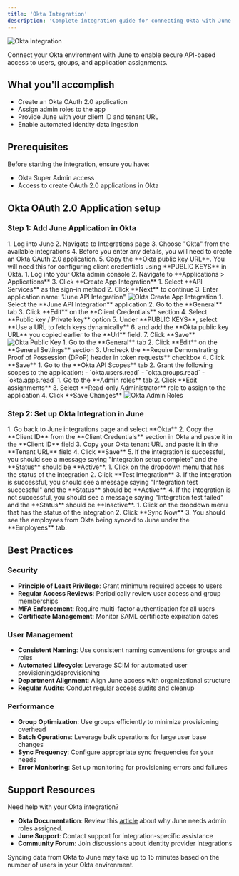 ```yaml
---
title: 'Okta Integration'
description: 'Complete integration guide for connecting Okta with June for SSO and user provisioning'
---
```


<img src="/images/okta_integrations_page.png" alt="Okta Integration" />

Connect your Okta environment with June to enable secure API-based access to users, groups, and application assignments.

## What you'll accomplish
- Create an Okta OAuth 2.0 application
- Assign admin roles to the app
- Provide June with your client ID and tenant URL
- Enable automated identity data ingestion

## Prerequisites

Before starting the integration, ensure you have:
- Okta Super Admin access
- Access to create OAuth 2.0 applications in Okta

## Okta OAuth 2.0 Application setup

### Step 1: Add June Application in Okta

<Steps>
  <Step title="Access Integrations">
    1. Log into June
    2. Navigate to Integrations page
    3. Choose "Okta" from the available integrations
    4. Before you enter any details, you will need to create an Okta OAuth 2.0 application.
    5. Copy the **Okta public key URL**. You will need this for configuring client credentials using **PUBLIC KEYS** in Okta.
  </Step>
  
  <Step title="Access Okta Applications">
    1. Log into your Okta admin console
    2. Navigate to **Applications > Applications**
    3. Click **Create App Integration**
  </Step>
  
  <Step title="Choose Integration Type">
    1. Select **API Services** as the sign-in method
    2. Click **Next** to continue
    3. Enter application name: "June API Integration"
    <img src="/images/new_okta_app_integration.png" alt="Okta Create App Integration" />
  </Step>
  
  <Step title="Configure Client Credentials">
    1. Select the **June API Integration** application
    2. Go to the **General** tab
    3. Click **Edit** on the **Client Credentials** section
    4. Select **Public key / Private key** option
    5. Under **PUBLIC KEYS**, select **Use a URL to fetch keys dynamically**
    6. and add the **Okta public key URL** you copied earlier to the **Url** field.
    7. Click **Save**
    <img src="/images/okta_public_key.png" alt="Okta Public Key" />
  </Step>
  
  <Step title="Turn off DPoP">
    1. Go to the **General** tab
    2. Click **Edit** on the **General Settings** section
    3. Uncheck the **Require Demonstrating Proof of Possession (DPoP) header in token requests** checkbox
    4. Click **Save**
  </Step>
  
  <Step title="Okta API Scopes">
    1. Go to the **Okta API Scopes** tab
    2. Grant the following scopes to the application:
      - `okta.users.read`
      - `okta.groups.read`
      - `okta.apps.read`
  </Step>

  <Step title="Assign Admin Roles">
    1. Go to the **Admin roles** tab
    2. Click **Edit assignments**
    3. Select **Read-only Administrator** role to assign to the application
    4. Click **Save Changes**
    <img src="/images/admin_roles_okta.png" alt="Okta Admin Roles" />
  </Step>

</Steps>

### Step 2: Set up Okta Integration in June

<Steps>
  <Step title="Complete Integration Setup">
    1. Go back to June integrations page and select **Okta**
    2. Copy the **Client ID** from the **Client Credentials** section in Okta and paste it in the **Client ID** field
    3. Copy your Okta tenant URL and paste it in the **Tenant URL** field
    4. Click **Save**
    5. If the integration is successful, you should see a message saying "Integration setup complete" and the **Status** should be **Active**.
  </Step>
  
  <Step title="Test the Integration">
    1. Click on the dropdown menu that has the status of the integration
    2. Click **Test Integration**
    3. If the integration is successful, you should see a message saying "Integration test successful" and the **Status** should be **Active**.
    4. If the integration is not successful, you should see a message saying "Integration test failed" and the **Status** should be **Inactive**.
  </Step>

  <Step title="Sync data from Okta">
    1. Click on the dropdown menu that has the status of the integration
    2. Click **Sync Now**
    3. You should see the employees from Okta being synced to June under the **Employees** tab.
  </Step>
</Steps>

## Best Practices

### Security
- **Principle of Least Privilege**: Grant minimum required access to users
- **Regular Access Reviews**: Periodically review user access and group memberships
- **MFA Enforcement**: Require multi-factor authentication for all users
- **Certificate Management**: Monitor SAML certificate expiration dates

### User Management
- **Consistent Naming**: Use consistent naming conventions for groups and roles
- **Automated Lifecycle**: Leverage SCIM for automated user provisioning/deprovisioning
- **Department Alignment**: Align June access with organizational structure
- **Regular Audits**: Conduct regular access audits and cleanup

### Performance
- **Group Optimization**: Use groups efficiently to minimize provisioning overhead
- **Batch Operations**: Leverage bulk operations for large user base changes
- **Sync Frequency**: Configure appropriate sync frequencies for your needs
- **Error Monitoring**: Set up monitoring for provisioning errors and failures

## Support Resources

Need help with your Okta integration?

- **Okta Documentation**: Review this [article](https://support.okta.com/help/s/article/403-error-with-org2org-provisioning-with-oauth?language=en_US) about why June needs admin roles assigned.
- **June Support**: Contact support for integration-specific assistance
- **Community Forum**: Join discussions about identity provider integrations

<Note>
Syncing data from Okta to June may take up to 15 minutes based on the number of users in your Okta environment.
</Note> 